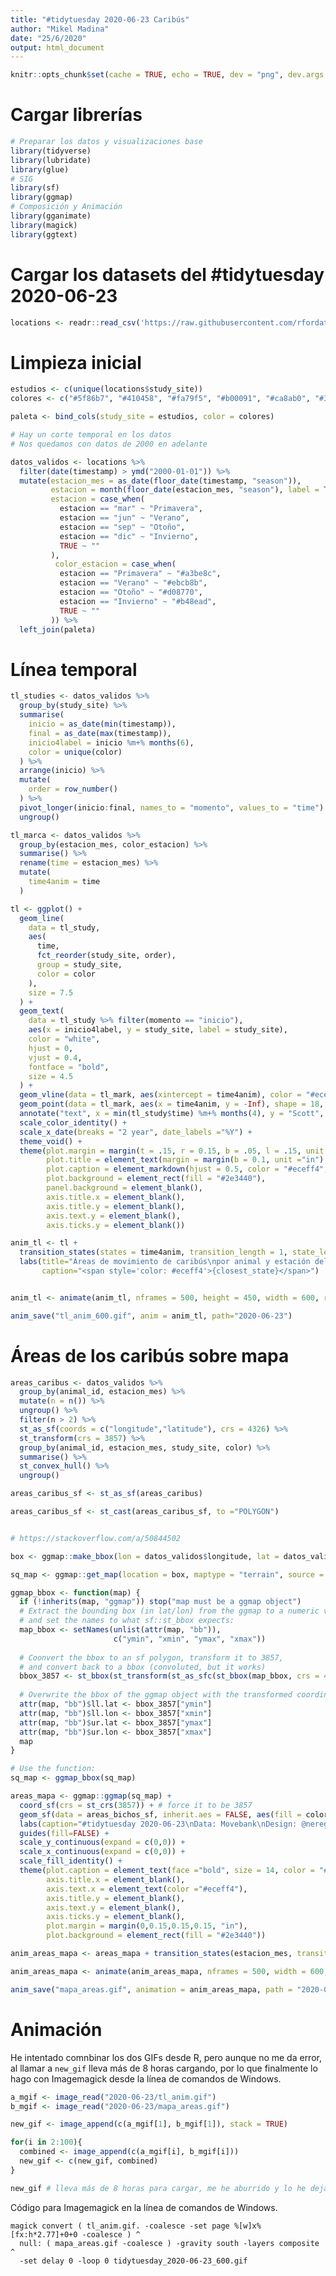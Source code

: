 ```yaml
---
title: "#tidytuesday 2020-06-23 Caribús"
author: "Mikel Madina"
date: "25/6/2020"
output: html_document
---
```


```r
knitr::opts_chunk$set(cache = TRUE, echo = TRUE, dev = "png", dev.args = list(type = "cairo-png"))
```
# Cargar librerías

```r
# Preparar los datos y visualizaciones base
library(tidyverse)
library(lubridate)
library(glue)
# SIG
library(sf)
library(ggmap)
# Composición y Animación
library(gganimate)
library(magick)
library(ggtext)

```

# Cargar los datasets del #tidytuesday 2020-06-23

```r
locations <- readr::read_csv('https://raw.githubusercontent.com/rfordatascience/tidytuesday/master/data/2020/2020-06-23/locations.csv')

```

# Limpieza inicial

```r
estudios <- c(unique(locations$study_site))
colores <- c("#5f86b7", "#410458", "#fa79f5", "#b00091", "#ca8ab0", "#3f436d", "#8184fb", "#01102c")

paleta <- bind_cols(study_site = estudios, color = colores)

# Hay un corte temporal en los datos
# Nos quedamos con datos de 2000 en adelante

datos_validos <- locations %>% 
  filter(date(timestamp) > ymd("2000-01-01")) %>% 
  mutate(estacion_mes = as_date(floor_date(timestamp, "season")),
         estacion = month(floor_date(estacion_mes, "season"), label = TRUE),
         estacion = case_when(
           estacion == "mar" ~ "Primavera",
           estacion == "jun" ~ "Verano",
           estacion == "sep" ~ "Otoño",
           estacion == "dic" ~ "Invierno",
           TRUE ~ ""
         ),
          color_estacion = case_when(
           estacion == "Primavera" ~ "#a3be8c",
           estacion == "Verano" ~ "#ebcb8b",
           estacion == "Otoño" ~ "#d08770",
           estacion == "Invierno" ~ "#b48ead",
           TRUE ~ ""
         )) %>% 
  left_join(paleta)

```

# Línea temporal


```r

tl_studies <- datos_validos %>%
  group_by(study_site) %>%
  summarise(
    inicio = as_date(min(timestamp)),
    final = as_date(max(timestamp)),
    inicio4label = inicio %m+% months(6),
    color = unique(color)
  ) %>%
  arrange(inicio) %>%
  mutate(
    order = row_number()
  ) %>%
  pivot_longer(inicio:final, names_to = "momento", values_to = "time") %>% 
  ungroup()

tl_marca <- datos_validos %>%
  group_by(estacion_mes, color_estacion) %>%
  summarise() %>%
  rename(time = estacion_mes) %>%
  mutate(
    time4anim = time
  )

tl <- ggplot() +
  geom_line(
    data = tl_study,
    aes(
      time,
      fct_reorder(study_site, order),
      group = study_site,
      color = color
    ),
    size = 7.5
  ) +
  geom_text(
    data = tl_study %>% filter(momento == "inicio"),
    aes(x = inicio4label, y = study_site, label = study_site),
    color = "white",
    hjust = 0,
    vjust = 0.4,
    fontface = "bold",
    size = 4.5
  ) +
  geom_vline(data = tl_mark, aes(xintercept = time4anim), color = "#eceff4") +
  geom_point(data = tl_mark, aes(x = time4anim, y = -Inf), shape = 18, size = 5, color = "#eceff4") +
  annotate("text", x = min(tl_study$time) %m+% months(4), y = "Scott", label = "Colonia o manada", angle = 90, color = "#eceff4", hjust = 1) +
  scale_color_identity() +
  scale_x_date(breaks = "2 year", date_labels ="%Y") +
  theme_void() +
  theme(plot.margin = margin(t = .15, r = 0.15, b = .05, l = .15, unit = "in"),
        plot.title = element_text(margin = margin(b = 0.1, unit ="in"), color ="#eceff4", size = 12, face = "bold"),
        plot.caption = element_markdown(hjust = 0.5, color = "#eceff4", size = 14, face = "bold"),
        plot.background = element_rect(fill = "#2e3440"),
        panel.background = element_blank(),
        axis.title.x = element_blank(),
        axis.title.y = element_blank(),
        axis.text.y = element_blank(),
        axis.ticks.y = element_blank())

anim_tl <- tl +
  transition_states(states = time4anim, transition_length = 1, state_length = 2) +
  labs(title="Áreas de movimiento de caribús\npor animal y estación del año",
       caption="<span style='color: #eceff4'>{closest_state}</span>")


anim_tl <- animate(anim_tl, nframes = 500, height = 450, width = 600, res = 150, start_pause = 15, end_pause = 30)

anim_save("tl_anim_600.gif", anim = anim_tl, path="2020-06-23")

```

# Áreas de los caribús sobre mapa

```r

areas_caribus <- datos_validos %>%
  group_by(animal_id, estacion_mes) %>% 
  mutate(n = n()) %>% 
  ungroup() %>% 
  filter(n > 2) %>% 
  st_as_sf(coords = c("longitude","latitude"), crs = 4326) %>%
  st_transform(crs = 3857) %>% 
  group_by(animal_id, estacion_mes, study_site, color) %>% 
  summarise() %>% 
  st_convex_hull() %>% 
  ungroup()

areas_caribus_sf <- st_as_sf(areas_caribus)

areas_caribus_sf <- st_cast(areas_caribus_sf, to ="POLYGON")


# https://stackoverflow.com/a/50844502  

box <- ggmap::make_bbox(lon = datos_validos$longitude, lat = datos_validos$latitude, f = 0.025)

sq_map <- ggmap::get_map(location = box, maptype = "terrain", source = "stamen", scale = 5)

ggmap_bbox <- function(map) {
  if (!inherits(map, "ggmap")) stop("map must be a ggmap object")
  # Extract the bounding box (in lat/lon) from the ggmap to a numeric vector, 
  # and set the names to what sf::st_bbox expects:
  map_bbox <- setNames(unlist(attr(map, "bb")), 
                       c("ymin", "xmin", "ymax", "xmax"))
  
  # Coonvert the bbox to an sf polygon, transform it to 3857, 
  # and convert back to a bbox (convoluted, but it works)
  bbox_3857 <- st_bbox(st_transform(st_as_sfc(st_bbox(map_bbox, crs = 4326)), 3857))
  
  # Overwrite the bbox of the ggmap object with the transformed coordinates 
  attr(map, "bb")$ll.lat <- bbox_3857["ymin"]
  attr(map, "bb")$ll.lon <- bbox_3857["xmin"]
  attr(map, "bb")$ur.lat <- bbox_3857["ymax"]
  attr(map, "bb")$ur.lon <- bbox_3857["xmax"]
  map
}

# Use the function:
sq_map <- ggmap_bbox(sq_map)

areas_mapa <- ggmap::ggmap(sq_map) +
  coord_sf(crs = st_crs(3857)) + # force it to be 3857
  geom_sf(data = areas_bichos_sf, inherit.aes = FALSE, aes(fill = color, group = animal_id), alpha = 0.25) +
  labs(caption="#tidytuesday 2020-06-23\nData: Movebank\nDesign: @neregauzak") +
  guides(fill=FALSE) +
  scale_y_continuous(expand = c(0,0)) +
  scale_x_continuous(expand = c(0,0)) +
  scale_fill_identity() +
  theme(plot.caption = element_text(face ="bold", size = 14, color = "#eceff4"),
        axis.title.x = element_blank(),
        axis.text.x = element_text(color ="#eceff4"),
        axis.title.y = element_blank(),
        axis.text.y = element_blank(),
        axis.ticks.y = element_blank(),
        plot.margin = margin(0,0.15,0.15,0.15, "in"),
        plot.background = element_rect(fill = "#2e3440"))

anim_areas_mapa <- areas_mapa + transition_states(estacion_mes, transition_length = 1, state_length = 2)

anim_areas_mapa <- animate(anim_areas_mapa, nframes = 500, width = 600, height = 795, start_pause = 15, end_pause = 30)

anim_save("mapa_areas.gif", animation = anim_areas_mapa, path = "2020-06-23")
```
# Animación

He intentado comnbinar los dos GIFs desde R, pero aunque no me da error, al llamar a `new_gif` lleva más de 8 horas cargando, por lo que finalmente lo hago con Imagemagick desde la línea de comandos de Windows.

```r
a_mgif <- image_read("2020-06-23/tl_anim.gif")
b_mgif <- image_read("2020-06-23/mapa_areas.gif")

new_gif <- image_append(c(a_mgif[1], b_mgif[1]), stack = TRUE)

for(i in 2:100){
  combined <- image_append(c(a_mgif[i], b_mgif[i]))
  new_gif <- c(new_gif, combined)
}

new_gif # lleva más de 8 horas para cargar, me he aburrido y lo he dejado
```

Código para Imagemagick en la línea de comandos de Windows.

```
magick convert ( tl_anim.gif. -coalesce -set page %[w]x%[fx:h*2.77]+0+0 -coalesce ) ^
  null: ( mapa_areas.gif -coalesce ) -gravity south -layers composite ^
  -set delay 0 -loop 0 tidytuesday_2020-06-23_600.gif

```

